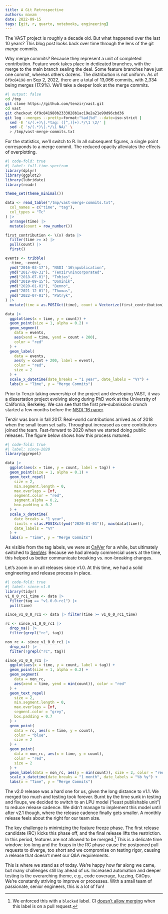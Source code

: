 ```yaml
---
title: A Git Retrospective
authors: mavam
date: 2022-09-15
tags: [git, r, quarto, notebooks, engineering]
---
```


The VAST project is roughly a decade old. But what happened over the last 10
years? This blog post looks back over time through the lens of the git *merge*
commits.

Why merge commits? Because they represent a unit of completed contribution.
Feature work takes place in dedicated branches, with the merge to the main
branch sealing the deal. Some feature branches have just one commit, whereas
others dozens. The distribution is not uniform. As of `6f9c84198` on Sep 2,
2022, there are a total of 13,066 commits, with 2,334 being merges (17.9%).
We'll take a deeper look at the merge commits.

<!--truncate-->

```bash
#| output: false
cd /tmp
git clone https://github.com/tenzir/vast.git
cd vast
git checkout 6f9c841980b2333028b1ac19e2a21e99d96cbd36
git log --merges --pretty=format:"%ad|%d" --date=iso-strict |
  sed -E 's/(.+)\|.*tag: ([^,)]+).*/\1 \2/' |
  sed -E 's/(.*)\|.*/\1 NA/' \
  > /tmp/vast-merge-commits.txt
```

For the statistics, we'll switch to R. In all subsequent figures, a single point
corresponds to a merge commit. The reduced opacity alleviates the effects of
overplotting.

```r
#| code-fold: true
#| label: full-time-spectrum
library(dplyr)
library(ggplot2)
library(lubridate)
library(readr)

theme_set(theme_minimal())

data <- read_table("/tmp/vast-merge-commits.txt",
  col_names = c("time", "tag"),
  col_types = "Tc"
) |>
  arrange(time) |>
  mutate(count = row_number())

first_contribution <- \(x) data |>
  filter(time >= x) |>
  pull(count) |>
  first()

events <- tribble(
  ~time, ~event,
  ymd("2016-03-17"), "NSDI '16\npublication",
  ymd("2017-08-31"), "Tenzir\nincorporated",
  ymd("2018-07-01"), "Tobias",
  ymd("2019-09-15"), "Dominik",
  ymd("2020-01-01"), "Benno",
  ymd("2021-12-01"), "Thomas",
  ymd("2022-07-01"), "Patryk",
) |>
  mutate(time = as.POSIXct(time), count = Vectorize(first_contribution)(time))

data |>
  ggplot(aes(x = time, y = count)) +
  geom_point(size = 1, alpha = 0.2) +
  geom_segment(
    data = events,
    aes(xend = time, yend = count + 200),
    color = "red"
  ) +
  geom_label(
    data = events,
    aes(y = count + 200, label = event),
    color = "red",
    size = 2
  ) +
  scale_x_datetime(date_breaks = "1 year", date_labels = "%Y") +
  labs(x = "Time", y = "Merge Commits")
```

Prior to Tenzir taking ownership of the project and developing VAST, it was a
dissertation project evolving along during PhD work at the University of
California, Berkeley. We can see that the first pre-submission crunch started a
few months before the [NSDI '16
paper](https://matthias.vallentin.net/papers/nsdi16.pdf).

Tenzir was born in fall 2017. Real-world contributions arrived as of 2018 when
the small team set sails. Throughput increased as core contributors joined the
team. Fast-forward to 2020 when we started doing public releases. The figure
below shows how this process matured.

```r
#| code-fold: true
#| label: since-2020
library(ggrepel)

data |>
  ggplot(aes(x = time, y = count, label = tag)) +
  geom_point(size = 1, alpha = 0.1) +
  geom_text_repel(
    size = 2,
    min.segment.length = 0,
    max.overlaps = Inf,
    segment.color = "red",
    segment.alpha = 0.2,
    box.padding = 0.2
  ) +
  scale_x_datetime(
    date_breaks = "1 year",
    limits = c(as.POSIXct(ymd("2020-01-01")), max(data$time)),
    date_labels = "%Y"
  ) +
  labs(x = "Time", y = "Merge Commits")
```

As visible from the tag labels, we were at [CalVer](https://calver.org) for a
while, but ultimately switched to [SemVer](https://semver.org). Because we had
already commercial users at the time, this helped us better communicate breaking
vs. non-breaking changes.

Let's zoom in on all releases since v1.0. At this time, we had a solid
engineering and release process in place.

```r
#| code-fold: true
#| label: since-v1.0
library(tidyr)
v1_0_0_rc1_time <- data |>
  filter(tag == "v1.0.0-rc1") |>
  pull(time)

since_v1_0_0_rc1 <- data |> filter(time >= v1_0_0_rc1_time)

rc <- since_v1_0_0_rc1 |>
  drop_na() |>
  filter(grepl("rc", tag))

non_rc <- since_v1_0_0_rc1 |>
  drop_na() |>
  filter(!grepl("rc", tag))

since_v1_0_0_rc1 |>
  ggplot(aes(x = time, y = count, label = tag)) +
  geom_point(size = 1, alpha = 0.2) +
  geom_segment(
    data = non_rc,
    aes(xend = time, yend = min(count)), color = "red"
  ) +
  geom_text_repel(
    size = 2,
    min.segment.length = 0,
    max.overlaps = Inf,
    segment.color = "grey",
    box.padding = 0.7
  ) +
  geom_point(
    data = rc, aes(x = time, y = count),
    color = "blue",
    size = 2
  ) +
  geom_point(
    data = non_rc, aes(x = time, y = count),
    color = "red",
    size = 2
  ) +
  geom_label(data = non_rc, aes(y = min(count)), size = 2, color = "red") +
  scale_x_datetime(date_breaks = "1 month", date_labels = "%b %y") +
  labs(x = "Time", y = "Merge Commits")
```

The v2.0 release was a hard one for us, given the long distance to v1.1. We
merged too much and testing took forever. Burnt by the time sunk in testing and
fixups, we decided to switch to an LPU model ("least publishable unit") to
reduce release cadence. We didn't manage to implement this model until after
v2.1 though, where the release cadence finally gets smaller. A monthly release
feels about the right for our team size.

The key challenge is minimizing the feature freeze phase. The first release
candidate (RC) kicks this phase off, and the final release lifts the
restriction. In this period, features are not allowed to be merged.[^1] This is
a delicate time window: too long and the fixups in the RC phase cause the
postponed pull requests to diverge, too short and we compromise on testing
rigor, causing a release that doesn't meet our Q&A requirements.

This is where we stand as of today. We're happy how far along we came, but
many challenges still lay ahead of us. Increased automation and deeper testing
is the overarching theme, e.g., code coverage, fuzzing, GitOps. We're constantly
striving to improve or processes. With a small team of passionate, senior
engineers, this is a lot of fun!

[^1]: We enforced this with a `blocked` label. CI [doesn't allow
merging][blocked] when this label is on a pull request.

[blocked]: https://github.com/tenzir/vast/blob/6f9c841980b2333028b1ac19e2a21e99d96cbd36/.github/workflows/blocked.yaml
